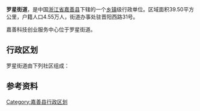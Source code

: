 {{中国乡级行政区|33/04/21/002/000}}
'''罗星街道'''，是中国[[浙江省|浙江省]][[嘉善县|嘉善县]]下辖的一个[[乡镇|乡镇]]级行政单位。区域面积39.50平方公里，户籍人口4.55万人，街道办事处驻晋阳西路31号。

嘉善科技创业服务中心位于罗星街道。
== 行政区划 ==
罗星街道由下列社区组成：
{{PRC admin/children|33/04/21/002/000}}
== 参考资料 ==
{{reflist}}
{{嘉善县行政区划}}
{{行政区划小作品}}
[[Category:嘉善县行政区划|Category:嘉善县行政区划]]